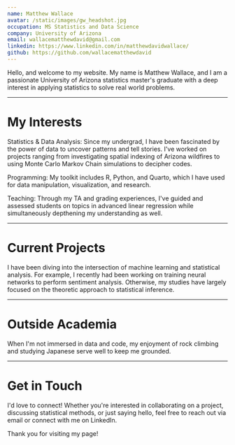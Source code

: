 ```yaml
---
name: Matthew Wallace
avatar: /static/images/gw_headshot.jpg
occupation: MS Statistics and Data Science
company: University of Arizona
email: wallacematthewdavid@gmail.com
linkedin: https://www.linkedin.com/in/matthewdavidwallace/
github: https://github.com/wallacematthewdavid
---
```


Hello, and welcome to my website. My name is Matthew Wallace, and I am a passionate University of Arizona statistics master's graduate with a deep interest in applying statistics to solve real world problems.

-----------------------------------

# My Interests

Statistics & Data Analysis: Since my undergrad, I have been fascinated by the power of data to uncover patterns and tell stories. I've worked on projects ranging from investigating spatial indexing of Arizona wildfires to using Monte Carlo Markov Chain simulations to decipher codes.

Programming: My toolkit includes R, Python, and Quarto, which I have used for data manipulation, visualization, and research.

Teaching: Through my TA and grading experiences, I've guided and assessed students on topics in advanced linear regression while simultaneously depthening my understanding as well.

-----------------------------------

# Current Projects

I have been diving into the intersection of machine learning and statistical analysis. For example, I recently had been working on training neural networks to perform sentiment analysis. Otherwise, my studies have largely focused on the theoretic approach to statistical inference.

-----------------------------------

# Outside Academia

When I'm not immersed in data and code, my enjoyment of rock climbing and studying Japanese serve well to keep me grounded. 

-----------------------------------

# Get in Touch

I'd love to connect! Whether you're interested in collaborating on a project, discussing statistical methods, or just saying hello, feel free to reach out via email or connect with me on LinkedIn.

Thank you for visiting my page!
